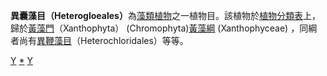 {{Automatic taxobox
| taxon = Heterogloeales
| image = 
| image_caption = 
| authority = 
}}
'''異囊藻目（Heterogloeales）'''為[[藻類植物|藻類植物]]之一植物目。該植物於[[植物分類表|植物分類表]]上，歸於[[黃藻門|黃藻門]]（Xanthophyta） (Chromophyta)[[黃藻綱|黃藻綱]] (Xanthophyceae) ，同綱者尚有[[異鞭藻目|異鞭藻目]]（Heterochloridales）等等。
{{Taxonbar|from=Q10290262}}

[[Category:藻類|Y]]
[[Category:异囊藻目|*]]
[[Category:黃藻|Y]]


{{植物学小作品}}
{{生物分类学小作品}}